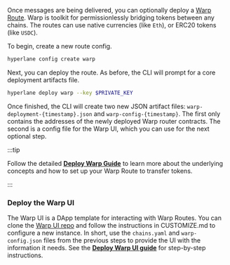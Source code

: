 Once messages are being delivered, you can optionally deploy a [Warp Route](/docs/reference/applications/warp-routes). Warp is toolkit for permissionlessly bridging tokens between any chains. The routes can use native currencies (like `Eth`), or ERC20 tokens (like `USDC`).

To begin, create a new route config.

```bash
hyperlane config create warp
```

Next, you can deploy the route. As before, the CLI will prompt for a core deployment artifacts file.

```bash
hyperlane deploy warp --key $PRIVATE_KEY
```

Once finished, the CLI will create two new JSON artifact files: `warp-deployment-{timestamp}.json` and `warp-config-{timestamp}`. The first only contains the addresses of the newly deployed Warp router contracts. The second is a config file for the Warp UI, which you can use for the next optional step.

:::tip

Follow the detailed [**Deploy Warp Guide**](/docs/guides/deploy-warp-route) to learn more about the underlying concepts and how to set up your Warp Route to transfer tokens.

:::

### Deploy the Warp UI

The Warp UI is a DApp template for interacting with Warp Routes. You can clone the [Warp UI repo](https://github.com/hyperlane-xyz/hyperlane-warp-ui-template) and follow the instructions in CUSTOMIZE.md to configure a new instance. In short, use the `chains.yaml` and `warp-config.json` files from the previous steps to provide the UI with the information it needs. See the [**Deploy Warp UI guide**](/docs/guides/deploy-warp-route-UI) for step-by-step instructions.
